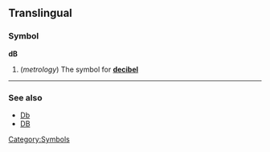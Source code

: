 ==Translingual==
===Symbol===
'''dB'''
#(''metrology'') The symbol for '''[[decibel]]'''

----
===See also===
*[[Db]]
*[[DB]]

[[Category:Symbols]]